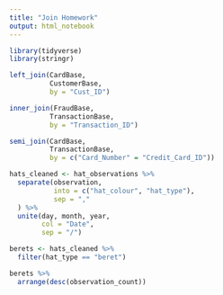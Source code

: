 ```yaml
---
title: "Join Homework"
output: html_notebook
---
```


```r
library(tidyverse)
library(stringr)
```
```r
left_join(CardBase, 
          CustomerBase,
          by = "Cust_ID")
```
```r
inner_join(FraudBase, 
          TransactionBase,
          by = "Transaction_ID")
```
```r
semi_join(CardBase, 
          TransactionBase,
          by = c("Card_Number" = "Credit_Card_ID"))
```
```r
hats_cleaned <- hat_observations %>% 
  separate(observation, 
           into = c("hat_colour", "hat_type"),
           sep = ","
  ) %>% 
  unite(day, month, year,
        col = "Date",
        sep = "/")
```
```r
berets <- hats_cleaned %>% 
  filter(hat_type == "beret")

berets %>% 
  arrange(desc(observation_count))
```

